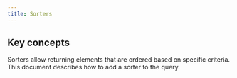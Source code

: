```yaml
---
title: Sorters
---
```


## Key concepts

Sorters allow returning elements that are ordered based on specific criteria.
This document describes how to add a sorter to the query.

